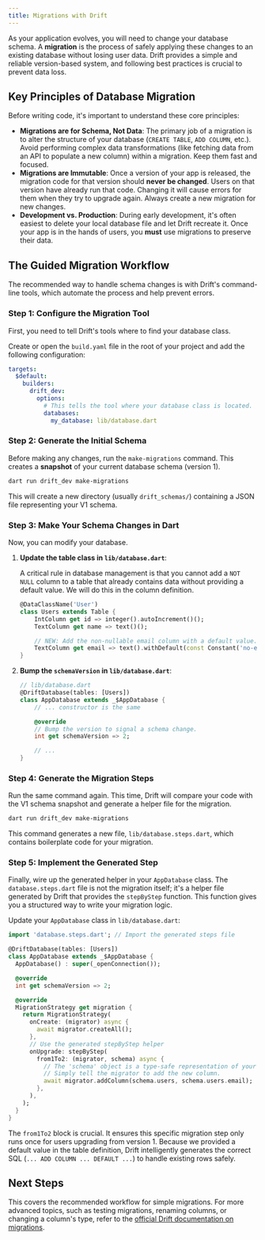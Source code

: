 ```yaml
---
title: Migrations with Drift
---
```


As your application evolves, you will need to change your database schema. A **migration** is the process of safely applying these changes to an existing database without losing user data. Drift provides a simple and reliable version-based system, and following best practices is crucial to prevent data loss.

## Key Principles of Database Migration

Before writing code, it's important to understand these core principles:

- **Migrations are for Schema, Not Data**: The primary job of a migration is to alter the structure of your database (`CREATE TABLE`, `ADD COLUMN`, etc.). Avoid performing complex data transformations (like fetching data from an API to populate a new column) within a migration. Keep them fast and focused.
- **Migrations are Immutable**: Once a version of your app is released, the migration code for that version should **never be changed**. Users on that version have already run that code. Changing it will cause errors for them when they try to upgrade again. Always create a new migration for new changes.
- **Development vs. Production**: During early development, it's often easiest to delete your local database file and let Drift recreate it. Once your app is in the hands of users, you **must** use migrations to preserve their data.

## The Guided Migration Workflow

The recommended way to handle schema changes is with Drift's command-line tools, which automate the process and help prevent errors.

### Step 1: Configure the Migration Tool

First, you need to tell Drift's tools where to find your database class.

Create or open the `build.yaml` file in the root of your project and add the following configuration:

```yaml
targets:
  $default:
    builders:
      drift_dev:
        options:
          # This tells the tool where your database class is located.
          databases:
            my_database: lib/database.dart
```

### Step 2: Generate the Initial Schema

Before making any changes, run the `make-migrations` command. This creates a **snapshot** of your current database schema (version 1).

```bash
dart run drift_dev make-migrations
```

This will create a new directory (usually `drift_schemas/`) containing a JSON file representing your V1 schema.

### Step 3: Make Your Schema Changes in Dart

Now, you can modify your database.

1. **Update the table class in `lib/database.dart`**:

   A critical rule in database management is that you cannot add a `NOT NULL` column to a table that already contains data without providing a default value. We will do this in the column definition.

   ```dart
   @DataClassName('User')
   class Users extends Table {
       IntColumn get id => integer().autoIncrement()();
       TextColumn get name => text()();

       // NEW: Add the non-nullable email column with a default value.
       TextColumn get email => text().withDefault(const Constant('no-email-provided'))();
   }
   ```

2. **Bump the `schemaVersion` in `lib/database.dart`**:

   ```dart
   // lib/database.dart
   @DriftDatabase(tables: [Users])
   class AppDatabase extends _$AppDatabase {
       // ... constructor is the same

       @override
       // Bump the version to signal a schema change.
       int get schemaVersion => 2;

       // ...
   }
   ```

### Step 4: Generate the Migration Steps

Run the same command again. This time, Drift will compare your code with the V1 schema snapshot and generate a helper file for the migration.

```bash
dart run drift_dev make-migrations
```

This command generates a new file, `lib/database.steps.dart`, which contains boilerplate code for your migration.

### Step 5: Implement the Generated Step

Finally, wire up the generated helper in your `AppDatabase` class. The `database.steps.dart` file is not the migration itself; it's a helper file generated by Drift that provides the `stepByStep` function. This function gives you a structured way to write your migration logic.

Update your `AppDatabase` class in `lib/database.dart`:

```dart
import 'database.steps.dart'; // Import the generated steps file

@DriftDatabase(tables: [Users])
class AppDatabase extends _$AppDatabase {
  AppDatabase() : super(_openConnection());

  @override
  int get schemaVersion => 2;

  @override
  MigrationStrategy get migration {
    return MigrationStrategy(
      onCreate: (migrator) async {
        await migrator.createAll();
      },
      // Use the generated stepByStep helper
      onUpgrade: stepByStep(
        from1To2: (migrator, schema) async {
          // The 'schema' object is a type-safe representation of your V2 schema.
          // Simply tell the migrator to add the new column.
          await migrator.addColumn(schema.users, schema.users.email);
        },
      ),
    );
  }
}
```

The `from1To2` block is crucial. It ensures this specific migration step only runs once for users upgrading from version 1. Because we provided a default value in the table definition, Drift intelligently generates the correct SQL (`... ADD COLUMN ... DEFAULT ...`) to handle existing rows safely.

## Next Steps

This covers the recommended workflow for simple migrations. For more advanced topics, such as testing migrations, renaming columns, or changing a column's type, refer to the [official Drift documentation on migrations](https://drift.simonbinder.eu/migrations/).
